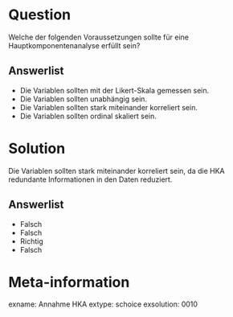 Question
========

Welche der folgenden Voraussetzungen sollte für eine Hauptkomponentenanalyse erfüllt sein?

Answerlist
----------
* Die Variablen sollten mit der Likert-Skala gemessen sein.
* Die Variablen sollten unabhängig sein.
* Die Variablen sollten stark miteinander korreliert sein.
* Die Variablen sollten ordinal skaliert sein.


Solution
========

Die Variablen sollten stark miteinander korreliert sein, da die HKA redundante Informationen in den Daten reduziert.

Answerlist
----------
* Falsch
* Falsch
* Richtig
* Falsch


Meta-information
================
exname: Annahme HKA
extype: schoice
exsolution: 0010